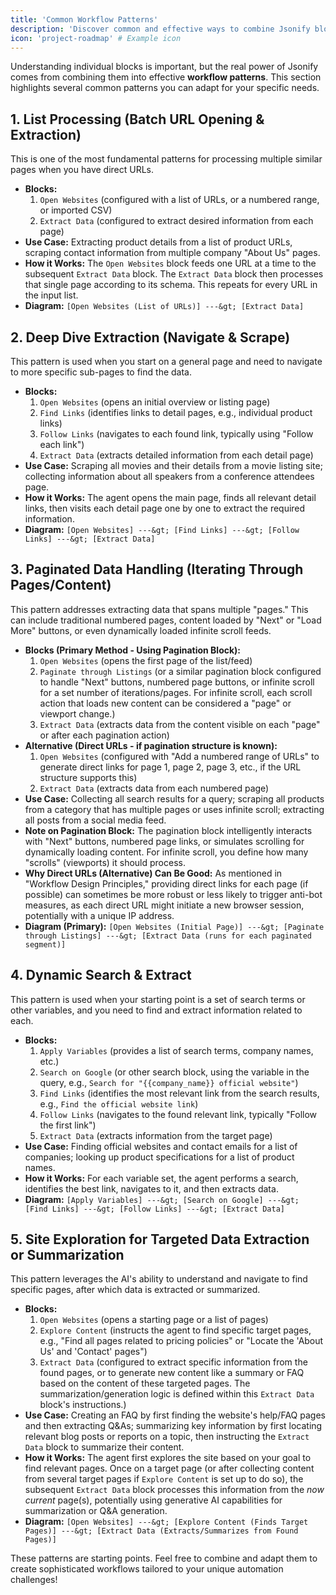 ```yaml
---
title: 'Common Workflow Patterns'
description: 'Discover common and effective ways to combine Jsonify blocks to solve various automation tasks.'
icon: 'project-roadmap' # Example icon
---
```


Understanding individual blocks is important, but the real power of Jsonify comes from combining them into effective **workflow patterns**. This section highlights several common patterns you can adapt for your specific needs.

## 1. List Processing (Batch URL Opening & Extraction)

This is one of the most fundamental patterns for processing multiple similar pages when you have direct URLs.

* **Blocks:**
    1.  `Open Websites` (configured with a list of URLs, or a numbered range, or imported CSV)
    2.  `Extract Data` (configured to extract desired information from each page)
* **Use Case:** Extracting product details from a list of product URLs, scraping contact information from multiple company "About Us" pages.
* **How it Works:** The `Open Websites` block feeds one URL at a time to the subsequent `Extract Data` block. The `Extract Data` block then processes that single page according to its schema. This repeats for every URL in the input list.
* **Diagram:**
    `[Open Websites (List of URLs)] ---&gt; [Extract Data]`

## 2. Deep Dive Extraction (Navigate & Scrape)

This pattern is used when you start on a general page and need to navigate to more specific sub-pages to find the data.

* **Blocks:**
    1.  `Open Websites` (opens an initial overview or listing page)
    2.  `Find Links` (identifies links to detail pages, e.g., individual product links)
    3.  `Follow Links` (navigates to each found link, typically using "Follow each link")
    4.  `Extract Data` (extracts detailed information from each detail page)
* **Use Case:** Scraping all movies and their details from a movie listing site; collecting information about all speakers from a conference attendees page.
* **How it Works:** The agent opens the main page, finds all relevant detail links, then visits each detail page one by one to extract the required information.
* **Diagram:**
    `[Open Websites] ---&gt; [Find Links] ---&gt; [Follow Links] ---&gt; [Extract Data]`

## 3. Paginated Data Handling (Iterating Through Pages/Content)

This pattern addresses extracting data that spans multiple "pages." This can include traditional numbered pages, content loaded by "Next" or "Load More" buttons, or even dynamically loaded infinite scroll feeds.

* **Blocks (Primary Method - Using Pagination Block):**
    1.  `Open Websites` (opens the first page of the list/feed)
    2.  `Paginate through Listings` (or a similar pagination block configured to handle "Next" buttons, numbered page buttons, or infinite scroll for a set number of iterations/pages. For infinite scroll, each scroll action that loads new content can be considered a "page" or viewport change.)
    3.  `Extract Data` (extracts data from the content visible on each "page" or after each pagination action)
* **Alternative (Direct URLs - if pagination structure is known):**
    1.  `Open Websites` (configured with "Add a numbered range of URLs" to generate direct links for page 1, page 2, page 3, etc., if the URL structure supports this)
    2.  `Extract Data` (extracts data from each numbered page)
* **Use Case:** Collecting all search results for a query; scraping all products from a category that has multiple pages or uses infinite scroll; extracting all posts from a social media feed.
* **Note on Pagination Block:** The pagination block intelligently interacts with "Next" buttons, numbered page links, or simulates scrolling for dynamically loading content. For infinite scroll, you define how many "scrolls" (viewports) it should process.
* **Why Direct URLs (Alternative) Can Be Good:** As mentioned in "Workflow Design Principles," providing direct links for each page (if possible) can sometimes be more robust or less likely to trigger anti-bot measures, as each direct URL might initiate a new browser session, potentially with a unique IP address.
* **Diagram (Primary):**
    `[Open Websites (Initial Page)] ---&gt; [Paginate through Listings] ---&gt; [Extract Data (runs for each paginated segment)]`

## 4. Dynamic Search & Extract

This pattern is used when your starting point is a set of search terms or other variables, and you need to find and extract information related to each.

* **Blocks:**
    1.  `Apply Variables` (provides a list of search terms, company names, etc.)
    2.  `Search on Google` (or other search block, using the variable in the query, e.g., `Search for "{{company_name}} official website"`)
    3.  `Find Links` (identifies the most relevant link from the search results, e.g., `Find the official website link`)
    4.  `Follow Links` (navigates to the found relevant link, typically "Follow the first link")
    5.  `Extract Data` (extracts information from the target page)
* **Use Case:** Finding official websites and contact emails for a list of companies; looking up product specifications for a list of product names.
* **How it Works:** For each variable set, the agent performs a search, identifies the best link, navigates to it, and then extracts data.
* **Diagram:**
    `[Apply Variables] ---&gt; [Search on Google] ---&gt; [Find Links] ---&gt; [Follow Links] ---&gt; [Extract Data]`

## 5. Site Exploration for Targeted Data Extraction or Summarization

This pattern leverages the AI's ability to understand and navigate to find specific pages, after which data is extracted or summarized.

* **Blocks:**
    1.  `Open Websites` (opens a starting page or a list of pages)
    2.  `Explore Content` (instructs the agent to find specific target pages, e.g., "Find all pages related to pricing policies" or "Locate the 'About Us' and 'Contact' pages")
    3.  `Extract Data` (configured to extract specific information from the found pages, or to generate new content like a summary or FAQ based on the content of these targeted pages. The summarization/generation logic is defined within this `Extract Data` block's instructions.)
* **Use Case:** Creating an FAQ by first finding the website's help/FAQ pages and then extracting Q&As; summarizing key information by first locating relevant blog posts or reports on a topic, then instructing the `Extract Data` block to summarize their content.
* **How it Works:** The agent first explores the site based on your goal to find relevant pages. Once on a target page (or after collecting content from several target pages if `Explore Content` is set up to do so), the subsequent `Extract Data` block processes this information from the *now current* page(s), potentially using generative AI capabilities for summarization or Q&A generation.
* **Diagram:**
    `[Open Websites] ---&gt; [Explore Content (Finds Target Pages)] ---&gt; [Extract Data (Extracts/Summarizes from Found Pages)]`

These patterns are starting points. Feel free to combine and adapt them to create sophisticated workflows tailored to your unique automation challenges!